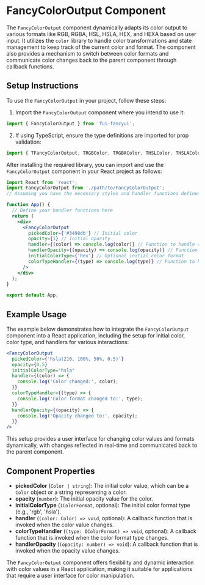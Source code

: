 # FancyColorOutput Component

The `FancyColorOutput` component dynamically adapts its color output to various formats like RGB, RGBA, HSL, HSLA, HEX, and HEXA based on user input. It utilizes the `color` library to handle color transformations and state management to keep track of the current color and format. The component also provides a mechanism to switch between color formats and communicate color changes back to the parent component through callback functions.

## Setup Instructions

To use the `FancyColorOutput` in your project, follow these steps:

1. Import the `FancyColorOutput` component where you intend to use it:

```jsx
import { FancyColorOutput } from 'fui-fancyui';
```

2. If using TypeScript, ensure the type definitions are imported for prop validation:

```jsx
import { TFancyColorOutput, TRGBColor, TRGBAColor, THSLColor, THSLAColor } from 'fui-fancyui';
```

After installing the required library, you can import and use the `FancyColorOutput` component in your React project as follows:

```jsx
import React from 'react';
import FancyColorOutput from './path/to/FancyColorOutput';
// Assuming you have the necessary styles and handler functions defined

function App() {
  // Define your handler functions here
  return (
    <div>
      <FancyColorOutput
        pickedColor={'#3498db'} // Initial color
        opacity={1} // Initial opacity
        handler={(color) => console.log(color)} // Function to handle color changes
        handlerOpacity={(opacity) => console.log(opacity)} // Function to handle opacity changes
        initialColorType={'hex'} // Optional initial color format
        colorTypeHandler={(type) => console.log(type)} // Function to handle color format changes
      />
    </div>
  );
}

export default App;
```

## Example Usage

The example below demonstrates how to integrate the `FancyColorOutput` component into a React application, including the setup for initial color, color type, and handlers for various interactions:

```jsx
<FancyColorOutput
  pickedColor={'hsla(210, 100%, 50%, 0.5)'}
  opacity={0.5}
  initialColorType="hsla"
  handler={(color) => {
    console.log('Color changed:', color);
  }}
  colorTypeHandler={(type) => {
    console.log('Color format changed to:', type);
  }}
  handlerOpacity={(opacity) => {
    console.log('Opacity changed to:', opacity);
  }}
/>
```

This setup provides a user interface for changing color values and formats dynamically, with changes reflected in real-time and communicated back to the parent component.

## Component Properties

- **pickedColor** (`Color | string`): The initial color value, which can be a `Color` object or a string representing a color.
- **opacity** (`number`): The initial opacity value for the color.
- **initialColorType** (`IColorFormat`, optional): The initial color format type (e.g., 'rgb', 'hsla').
- **handler** (`(color: Color) => void`, optional): A callback function that is invoked when the color value changes.
- **colorTypeHandler** (`(type: IColorFormat) => void`, optional): A callback function that is invoked when the color format type changes.
- **handlerOpacity** (`(opacity: number) => void`): A callback function that is invoked when the opacity value changes.

The `FancyColorOutput` component offers flexibility and dynamic interaction with color values in a React application, making it suitable for applications that require a user interface for color manipulation.
